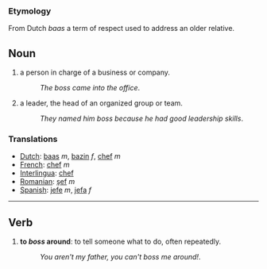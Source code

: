 === Etymology ===
From Dutch ''baas'' a term of respect used to address an older relative.

== Noun ==
#a person in charge of a business or company.
#:''The boss came into the office''.
#a leader, the head of an organized group or team.
#:''They named him boss because he had good leadership skills''.

=== Translations ===
*[[Dutch]]: [[baas]] ''m'', [[bazin]] ''f'', [[chef]] ''m''
*[[French]]: [[chef]] ''m''
*[[Interlingua]]: [[chef]]
*[[Romanian]]: [[şef]] ''m''
*[[Spanish]]: [[jefe]] ''m'', [[jefa]] ''f''

----

== Verb ==
#'''to ''boss'' around''': to tell someone what to do, often repeatedly.
#:''You aren't my father, you can't boss me around!''.